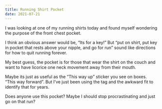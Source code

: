 ```yaml
---
title: Running Shirt Pocket
date: 2021-07-21
---
```


I was looking at one of my running shirts today and found myself wondering the purpose of the front chest pocket.

I think an obvious answer would be, “Its for a key!” But “put on shirt, put key in pocket that rests above your nipple, and go for run” sound like directions for how to quit running forever.

My best guess, the pocket is for those that wear the shirt on the couch and want to have licorice one neck movement away from their mouth.

Maybe its just as useful as the “This way up” sticker you see on boxes. “This way forward”. But I’ve just been using the tag and the awkward fit to identify that for years.

Does anyone use this pocket? Maybe I should stop procrastinating and just go on that run?
